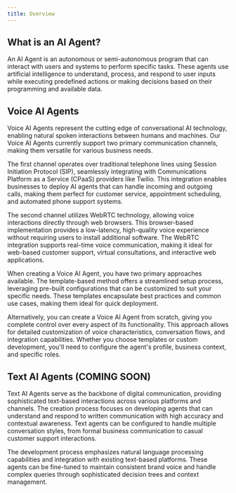 ---
title: Overview
---

## What is an AI Agent?

An AI Agent is an autonomous or semi-autonomous program that can interact with users and systems to perform specific tasks. These agents use artificial intelligence to understand, process, and respond to user inputs while executing predefined actions or making decisions based on their programming and available data.

## Voice AI Agents

Voice AI Agents represent the cutting edge of conversational AI technology, enabling natural spoken interactions between humans and machines. Our Voice AI Agents currently support two primary communication channels, making them versatile for various business needs.

The first channel operates over traditional telephone lines using Session Initiation Protocol (SIP), seamlessly integrating with Communications Platform as a Service (CPaaS) providers like Twilio. This integration enables businesses to deploy AI agents that can handle incoming and outgoing calls, making them perfect for customer service, appointment scheduling, and automated phone support systems.

The second channel utilizes WebRTC technology, allowing voice interactions directly through web browsers. This browser-based implementation provides a low-latency, high-quality voice experience without requiring users to install additional software. The WebRTC integration supports real-time voice communication, making it ideal for web-based customer support, virtual consultations, and interactive web applications.

When creating a Voice AI Agent, you have two primary approaches available. The template-based method offers a streamlined setup process, leveraging pre-built configurations that can be customized to suit your specific needs. These templates encapsulate best practices and common use cases, making them ideal for quick deployment.

Alternatively, you can create a Voice AI Agent from scratch, giving you complete control over every aspect of its functionality. This approach allows for detailed customization of voice characteristics, conversation flows, and integration capabilities. Whether you choose templates or custom development, you'll need to configure the agent's profile, business context, and specific roles.


## Text AI Agents (COMING SOON)

Text AI Agents serve as the backbone of digital communication, providing sophisticated text-based interactions across various platforms and channels. The creation process focuses on developing agents that can understand and respond to written communication with high accuracy and contextual awareness. Text agents can be configured to handle multiple conversation styles, from formal business communication to casual customer support interactions.

The development process emphasizes natural language processing capabilities and integration with existing text-based platforms. These agents can be fine-tuned to maintain consistent brand voice and handle complex queries through sophisticated decision trees and context management.



